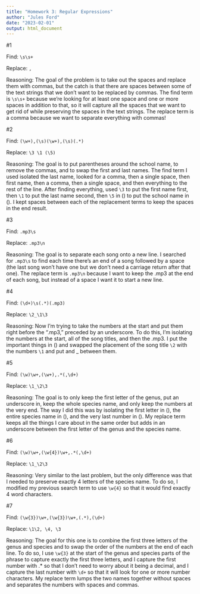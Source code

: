 ```yaml
---
title: "Homework 3: Regular Expressions"
author: "Jules Ford"
date: "2023-02-01"
output: html_document
---
```



#1


Find: `\s\s+`


Replace: `,`


Reasoning: The goal of the problem is to take out the spaces and replace them with commas, but the catch is that there are spaces between some of the text strings that we don’t want to be replaced by commas. The find term is `\s\s+` because we’re looking for at least one space and one or more spaces in addition to that, so it will capture all the spaces that we want to get rid of while preserving the spaces in the text strings. The replace term is a comma because we want to separate everything with commas!

#2


Find: `(\w+),(\s)(\w+),(\s)(.*)`


Replace: `\3 \1 (\5)`


Reasoning: The goal is to put parentheses around the school name, to remove the commas, and to swap the first and last names. The find term I used isolated the last name, looked for a comma, then a single space, then first name, then a comma, then a single space, and then everything to the rest of the line. After finding everything, used `\3` to put the first name first, then `\1` to put the last name second, then `\5` in () to put the school name in (). I kept spaces between each of the replacement terms to keep the spaces in the end result.

#3


Find: `.mp3\s`


Replace: `.mp3\n`


Reasoning: The goal is to separate each song onto a new line. I searched for `.mp3\s` to find each time there’s an end of a song followed by a space (the last song won’t have one but we don’t need a carriage return after that one). The replace term is `.mp3\n` because I want to keep the .mp3 at the end of each song, but instead of a space I want it to start a new line.

#4


Find: `(\d+)\s(.*)(.mp3)`


Replace: `\2_\1\3`


Reasoning: Now I’m trying to take the numbers at the start and put them right before the “.mp3,” preceded by an underscore. To do this, I’m isolating the numbers at the start, all of the song titles, and then the .mp3. I put the important things in () and swapped the placement of the song title `\2` with the numbers `\1` and put and _ between them.

#5


Find: `(\w)\w+,(\w+),.*(,\d+)`


Replace: `\1_\2\3`


Reasoning: The goal is to only keep the first letter of the genus, put an underscore in, keep the whole species name, and only keep the numbers at the very end. The way I did this was by isolating the first letter in (), the entire species name in (), and the very last number in (). My replace term keeps all the things I care about in the same order but adds in an underscore between the first letter of the genus and the species name.

#6


Find: `(\w)\w+,(\w{4})\w+,.*(,\d+)`


Replace: `\1_\2\3`


Reasoning: Very similar to the last problem, but the only difference was that I needed to preserve exactly 4 letters of the species name. To do so, I modified my previous search term to use `\w{4}` so that it would find exactly 4 word characters.

#7


Find: `(\w{3})\w+,(\w{3})\w+,(.*),(\d+)`


Replace: `\1\2, \4, \3`


Reasoning: The goal for this one is to combine the first three letters of the genus and species and to swap the order of the numbers at the end of each line. To do so, I use `\w{3}` at the start of the genus and species parts of the phrase to capture exactly the first three letters, and I capture the first number with .* so that I don’t need to worry about it being a decimal, and I capture the last number with `\d+` so that it will look for one or more number characters. My replace term lumps the two names together without spaces and separates the numbers with spaces and commas.


